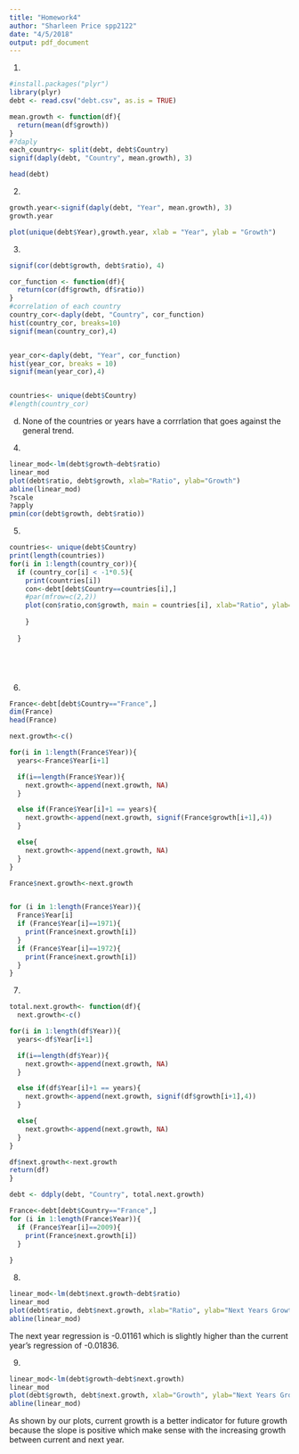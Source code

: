 ```yaml
---
title: "Homework4"
author: "Sharleen Price spp2122"
date: "4/5/2018"
output: pdf_document
---
```

1)
```r
#install.packages("plyr")
library(plyr)
debt <- read.csv("debt.csv", as.is = TRUE)

mean.growth <- function(df){
  return(mean(df$growth))
}
#?daply
each_country<- split(debt, debt$Country)
signif(daply(debt, "Country", mean.growth), 3)

head(debt)
```
2)

```r
growth.year<-signif(daply(debt, "Year", mean.growth), 3)
growth.year

plot(unique(debt$Year),growth.year, xlab = "Year", ylab = "Growth")

```
3)
```r
signif(cor(debt$growth, debt$ratio), 4)

cor_function <- function(df){
  return(cor(df$growth, df$ratio))
}
#correlation of each country
country_cor<-daply(debt, "Country", cor_function)
hist(country_cor, breaks=10)
signif(mean(country_cor),4)


year_cor<-daply(debt, "Year", cor_function)
hist(year_cor, breaks = 10)
signif(mean(year_cor),4)


countries<- unique(debt$Country)
#length(country_cor)

```
d. None of the countries or years have a corrrlation that goes against the general trend.

4)
```r
linear_mod<-lm(debt$growth~debt$ratio)
linear_mod
plot(debt$ratio, debt$growth, xlab="Ratio", ylab="Growth")
abline(linear_mod)
?scale
?apply
pmin(cor(debt$growth, debt$ratio))
```
5)
```r


countries<- unique(debt$Country)
print(length(countries))
for(i in 1:length(country_cor)){
  if (country_cor[i] < -1*0.5){
    print(countries[i])
    con<-debt[debt$Country==countries[i],]
    #par(mfrow=c(2,2))
    plot(con$ratio,con$growth, main = countries[i], xlab="Ratio", ylab="Growth")
    
    }
      
  }

    




```
6)
```r
France<-debt[debt$Country=="France",]
dim(France)
head(France)

next.growth<-c()

for(i in 1:length(France$Year)){
  years<-France$Year[i+1]

  if(i==length(France$Year)){
    next.growth<-append(next.growth, NA)
  }

  else if(France$Year[i]+1 == years){
    next.growth<-append(next.growth, signif(France$growth[i+1],4))
  }

  else{
    next.growth<-append(next.growth, NA)
  }
}

France$next.growth<-next.growth


for (i in 1:length(France$Year)){
  France$Year[i]
  if (France$Year[i]==1971){
    print(France$next.growth[i])
  }
  if (France$Year[i]==1972){
    print(France$next.growth[i])
  }
}

```


7)
```r
total.next.growth<- function(df){
  next.growth<-c()

for(i in 1:length(df$Year)){
  years<-df$Year[i+1]

  if(i==length(df$Year)){
    next.growth<-append(next.growth, NA)
  }

  else if(df$Year[i]+1 == years){
    next.growth<-append(next.growth, signif(df$growth[i+1],4))
  }

  else{
    next.growth<-append(next.growth, NA)
  }
}

df$next.growth<-next.growth  
return(df)
}

debt <- ddply(debt, "Country", total.next.growth)

France<-debt[debt$Country=="France",]
for (i in 1:length(France$Year)){
  if (France$Year[i]==2009){
    print(France$next.growth[i])
  }
  
}
```
8)
```r
linear_mod<-lm(debt$next.growth~debt$ratio)
linear_mod
plot(debt$ratio, debt$next.growth, xlab="Ratio", ylab="Next Years Growth")
abline(linear_mod)

```
 The next year regression is -0.01161   which is slightly higher than the current year's regression of -0.01836.
 
 9)
```r
linear_mod<-lm(debt$growth~debt$next.growth)
linear_mod
plot(debt$growth, debt$next.growth, xlab="Growth", ylab="Next Years Growth")
abline(linear_mod)
```
As shown by our plots, current growth is a better indicator for future growth because the slope is positive which make sense with the increasing  growth between current and next year.
